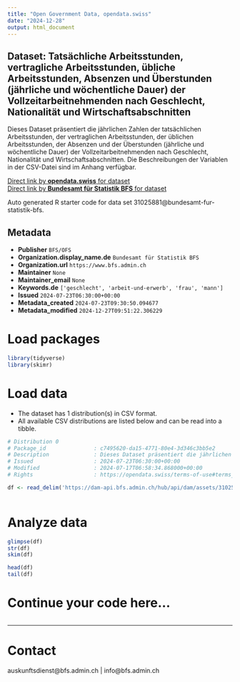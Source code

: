 ```yaml
---
title: "Open Government Data, opendata.swiss"
date: "2024-12-28"
output: html_document
---
```


## Dataset: Tatsächliche Arbeitsstunden, vertragliche Arbeitsstunden, übliche Arbeitsstunden, Absenzen und Überstunden (jährliche und wöchentliche Dauer) der Vollzeitarbeitnehmenden nach Geschlecht, Nationalität und Wirtschaftsabschnitten

Dieses Dataset präsentiert die jährlichen Zahlen der tatsächlichen Arbeitsstunden, der vertraglichen Arbeitsstunden, der üblichen Arbeitsstunden, der Absenzen und der Überstunden (jährliche und wöchentliche Dauer) der Vollzeitarbeitnehmenden nach Geschlecht, Nationalität und Wirtschaftsabschnitten. Die Beschreibungen der Variablen in der CSV-Datei sind im Anhang verfügbar.

[Direct link by **opendata.swiss** for dataset](https://opendata.swiss/de/dataset/tatsachliche-arbeitsstunden-vertragliche-arbeitsstunden-ubliche-arbeitsstunden-absenzen-und-ube)<br>
[Direct link by **Bundesamt für Statistik BFS** for dataset](https://www.bfs.admin.ch/asset/de/ts-x-03.02.03.01.02.04)

Auto generated R starter code for data set 31025881@bundesamt-fur-statistik-bfs.

## Metadata

- **Publisher** `BFS/OFS`
- **Organization.display_name.de** `Bundesamt für Statistik BFS`
- **Organization.url** `https://www.bfs.admin.ch`
- **Maintainer** `None`
- **Maintainer_email** `None`
- **Keywords.de** `['geschlecht', 'arbeit-und-erwerb', 'frau', 'mann']`
- **Issued** `2024-07-23T06:30:00+00:00`
- **Metadata_created** `2024-07-23T09:30:50.094677`
- **Metadata_modified** `2024-12-27T09:51:22.306229`


# Load packages

```r

library(tidyverse)
library(skimr)

```

# Load data

-   The dataset has 1 distribution(s) in CSV format.
-   All available CSV distributions are listed below and can be read into a tibble.

```r

# Distribution 0
# Package_id               : c7495620-da15-4771-80e4-3d346c3bb5e2
# Description              : Dieses Dataset präsentiert die jährlichen Zahlen der tatsächlichen Arbeitsstunden, der vertraglichen Arbeitsstunden, der üblichen Arbeitsstunden, der Absenzen und der Überstunden (jährliche und wöchentliche Dauer) der Vollzeitarbeitnehmenden nach Geschlecht, Nationalität und Wirtschaftsabschnitten. Die Beschreibungen der Variablen in der CSV-Datei sind im Anhang verfügbar.
# Issued                   : 2024-07-23T06:30:00+00:00
# Modified                 : 2024-07-17T06:58:34.868000+00:00
# Rights                   : https://opendata.swiss/terms-of-use#terms_by_ask

df <- read_delim('https://dam-api.bfs.admin.ch/hub/api/dam/assets/31025885/master')



```

# Analyze data

```r

glimpse(df)
str(df)
skim(df)

head(df)
tail(df)

```

# Continue your code here...

```r

```

------------------------------------------------------------------------

# Contact

auskunftsdienst@bfs.admin.ch | info@bfs.admin.ch
